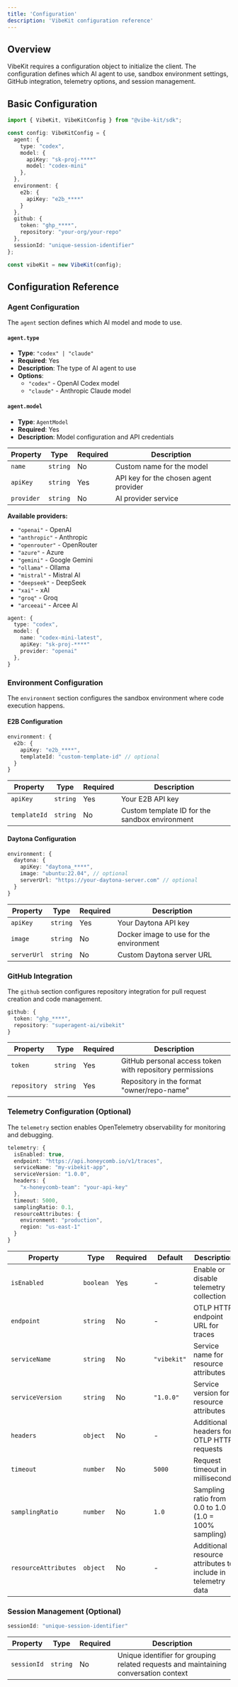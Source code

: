 ```yaml
---
title: 'Configuration'
description: 'VibeKit configuration reference'
---
```


## Overview

VibeKit requires a configuration object to initialize the client. The configuration defines which AI agent to use, sandbox environment settings, GitHub integration, telemetry options, and session management.

## Basic Configuration

```typescript
import { VibeKit, VibeKitConfig } from "@vibe-kit/sdk";

const config: VibeKitConfig = {
  agent: {
    type: "codex",
    model: {
      apiKey: "sk-proj-****"
      model: "codex-mini"
    },
  },
  environment: {
    e2b: {
      apiKey: "e2b_****"
    }
  },
  github: {
    token: "ghp_****",
    repository: "your-org/your-repo"
  },
  sessionId: "unique-session-identifier"
};

const vibeKit = new VibeKit(config);
```

## Configuration Reference

### Agent Configuration

The `agent` section defines which AI model and mode to use.

#### `agent.type`
- **Type**: `"codex" | "claude"`
- **Required**: Yes
- **Description**: The type of AI agent to use
- **Options**:
  - `"codex"` - OpenAI Codex model
  - `"claude"` - Anthropic Claude model

#### `agent.model`
- **Type**: `AgentModel`
- **Required**: Yes
- **Description**: Model configuration and API credentials

| Property | Type | Required | Description |
|----------|------|----------|-------------|
| `name` | `string` | No | Custom name for the model |
| `apiKey` | `string` | Yes | API key for the chosen agent provider |
| `provider` | `string` | No | AI provider service |

**Available providers:**
- `"openai"` - OpenAI
- `"anthropic"` - Anthropic
- `"openrouter"` - OpenRouter
- `"azure"` - Azure
- `"gemini"` - Google Gemini
- `"ollama"` - Ollama
- `"mistral"` - Mistral AI
- `"deepseek"` - DeepSeek
- `"xai"` - xAI
- `"groq"` - Groq
- `"arceeai"` - Arcee AI

```typescript
agent: {
  type: "codex",
  model: {
    name: "codex-mini-latest",
    apiKey: "sk-proj-****"
    provider: "openai"
  },
}
```

### Environment Configuration

The `environment` section configures the sandbox environment where code execution happens.

#### E2B Configuration

```typescript
environment: {
  e2b: {
    apiKey: "e2b_****",
    templateId: "custom-template-id" // optional
  }
}
```

| Property | Type | Required | Description |
|----------|------|----------|-------------|
| `apiKey` | `string` | Yes | Your E2B API key |
| `templateId` | `string` | No | Custom template ID for the sandbox environment |

#### Daytona Configuration

```typescript
environment: {
  daytona: {
    apiKey: "daytona_****",
    image: "ubuntu:22.04", // optional
    serverUrl: "https://your-daytona-server.com" // optional
  }
}
```

| Property | Type | Required | Description |
|----------|------|----------|-------------|
| `apiKey` | `string` | Yes | Your Daytona API key |
| `image` | `string` | No | Docker image to use for the environment |
| `serverUrl` | `string` | No | Custom Daytona server URL |

### GitHub Integration

The `github` section configures repository integration for pull request creation and code management.

```typescript
github: {
  token: "ghp_****",
  repository: "superagent-ai/vibekit"
}
```

| Property | Type | Required | Description |
|----------|------|----------|-------------|
| `token` | `string` | Yes | GitHub personal access token with repository permissions |
| `repository` | `string` | Yes | Repository in the format "owner/repo-name" |

### Telemetry Configuration (Optional)

The `telemetry` section enables OpenTelemetry observability for monitoring and debugging.

```typescript
telemetry: {
  isEnabled: true,
  endpoint: "https://api.honeycomb.io/v1/traces",
  serviceName: "my-vibekit-app",
  serviceVersion: "1.0.0",
  headers: {
    "x-honeycomb-team": "your-api-key"
  },
  timeout: 5000,
  samplingRatio: 0.1,
  resourceAttributes: {
    environment: "production",
    region: "us-east-1"
  }
}
```

| Property | Type | Required | Default | Description |
|----------|------|----------|---------|-------------|
| `isEnabled` | `boolean` | Yes | - | Enable or disable telemetry collection |
| `endpoint` | `string` | No | - | OTLP HTTP endpoint URL for traces |
| `serviceName` | `string` | No | `"vibekit"` | Service name for resource attributes |
| `serviceVersion` | `string` | No | `"1.0.0"` | Service version for resource attributes |
| `headers` | `object` | No | - | Additional headers for OTLP HTTP requests |
| `timeout` | `number` | No | `5000` | Request timeout in milliseconds |
| `samplingRatio` | `number` | No | `1.0` | Sampling ratio from 0.0 to 1.0 (1.0 = 100% sampling) |
| `resourceAttributes` | `object` | No | - | Additional resource attributes to include in telemetry data |

### Session Management (Optional)

```typescript
sessionId: "unique-session-identifier"
```

| Property | Type | Required | Description |
|----------|------|----------|-------------|
| `sessionId` | `string` | No | Unique identifier for grouping related requests and maintaining conversation context |



